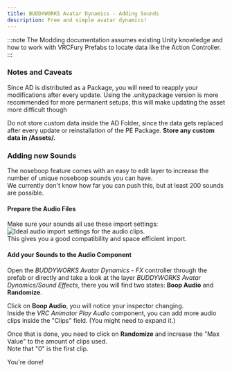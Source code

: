 ```yaml
---
title: BUDDYWORKS Avatar Dynamics - Adding Sounds
description: Free and simple avatar dynamics!
---
```


:::note
The Modding documentation assumes existing Unity knowledge and how to work with VRCFury Prefabs to locate data like the Action Controller.
:::

### Notes and Caveats
Since AD is distributed as a Package, you will need to reapply your modifications after every update. 
Using the .unitypackage version is more recommended for more permanent setups, this will make updating the asset more difficult though   

Do not store custom data inside the AD Folder, since the data gets replaced after every update or reinstallation of the PE Package. **Store any custom data in /Assets/.**  

### Adding new Sounds
The noseboop feature comes with an easy to edit layer to increase the number of unique noseboop sounds you can have.  
We currently don't know how far you can push this, but at least 200 sounds are possible.

#### Prepare the Audio Files
Make sure your sounds all use these import settings:
![Ideal audio import settings for the audio clips.](./img/002.webp)  
This gives you a good compatibility and space efficient import.  

#### Add your Sounds to the Audio Component
Open the *BUDDYWORKS Avatar Dynamics - FX* controller through the prefab or directly and take a look at the layer *BUDDYWORKS Avatar Dynamics/Sound Effects*, there you will find two states: **Boop Audio** and **Randomize**.

Click on **Boop Audio**, you will notice your inspector changing.  
Inside the *VRC Animator Play Audio* component, you can add more audio clips inside the "Clips" field. (You might need to expand it.)  

Once that is done, you need to click on **Randomize** and increase the "Max Value" to the amount of clips used.  
Note that "0" is the first clip.

You're done!
